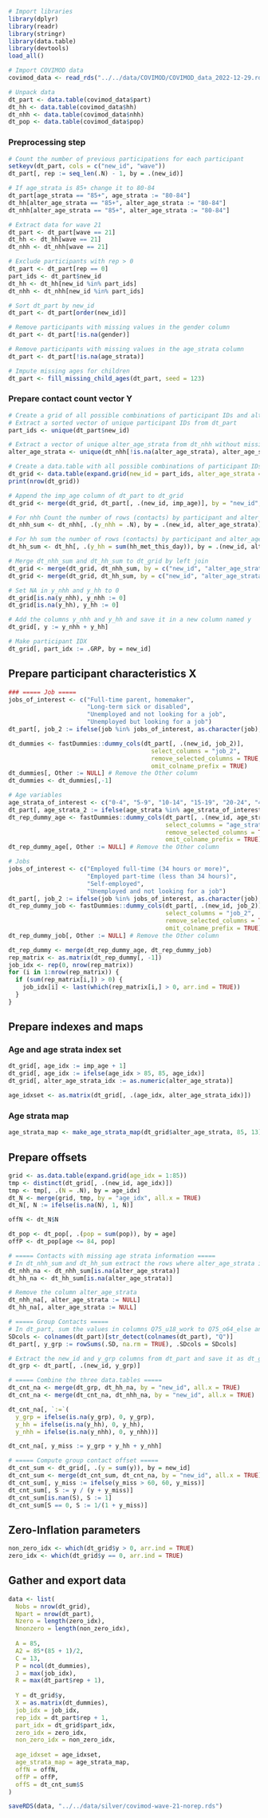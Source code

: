 ```r
# Import libraries
library(dplyr)
library(readr)
library(stringr)
library(data.table)
library(devtools)
load_all()

# Import COVIMOD data
covimod_data <- read_rds("../../data/COVIMOD/COVIMOD_data_2022-12-29.rds")

# Unpack data
dt_part <- data.table(covimod_data$part)
dt_hh <- data.table(covimod_data$hh)
dt_nhh <- data.table(covimod_data$nhh)
dt_pop <- data.table(covimod_data$pop)
```

### Preprocessing step
```r
# Count the number of previous participations for each participant
setkeyv(dt_part, cols = c("new_id", "wave"))
dt_part[, rep := seq_len(.N) - 1, by = .(new_id)]

# If age_strata is 85+ change it to 80-84
dt_part[age_strata == "85+", age_strata := "80-84"]
dt_hh[alter_age_strata == "85+", alter_age_strata := "80-84"]
dt_nhh[alter_age_strata == "85+", alter_age_strata := "80-84"]
```

```r
# Extract data for wave 21
dt_part <- dt_part[wave == 21]
dt_hh <- dt_hh[wave == 21]
dt_nhh <- dt_nhh[wave == 21]

# Exclude participants with rep > 0
dt_part <- dt_part[rep == 0]
part_ids <- dt_part$new_id
dt_hh <- dt_hh[new_id %in% part_ids]
dt_nhh <- dt_nhh[new_id %in% part_ids]
```

```r
# Sort dt_part by new_id
dt_part <- dt_part[order(new_id)]

# Remove participants with missing values in the gender column
dt_part <- dt_part[!is.na(gender)]

# Remove participants with missing values in the age_strata column
dt_part <- dt_part[!is.na(age_strata)]

# Impute missing ages for children
dt_part <- fill_missing_child_ages(dt_part, seed = 123)
```

### Prepare contact count vector Y
```r
# Create a grid of all possible combinations of participant IDs and alter_age_strata
# Extract a sorted vector of unique participant IDs from dt_part
part_ids <- unique(dt_part$new_id)

# Extract a vector of unique alter_age_strata from dt_nhh without missing values
alter_age_strata <- unique(dt_nhh[!is.na(alter_age_strata), alter_age_strata])

# Create a data.table with all possible combinations of participant IDs and alter_age_strata
dt_grid <- data.table(expand.grid(new_id = part_ids, alter_age_strata = alter_age_strata))
print(nrow(dt_grid))

# Append the imp_age column of dt_part to dt_grid
dt_grid <- merge(dt_grid, dt_part[, .(new_id, imp_age)], by = "new_id", all.x = TRUE)
```

```r
# For nhh Count the number of rows (contacts) by participant and alter_age_strata
dt_nhh_sum <- dt_nhh[, .(y_nhh = .N), by = .(new_id, alter_age_strata)]

# For hh sum the number of rows (contacts) by participant and alter_age_strata
dt_hh_sum <- dt_hh[, .(y_hh = sum(hh_met_this_day)), by = .(new_id, alter_age_strata)]

# Merge dt_nhh_sum and dt_hh_sum to dt_grid by left join
dt_grid <- merge(dt_grid, dt_nhh_sum, by = c("new_id", "alter_age_strata"), all.x = TRUE)
dt_grid <- merge(dt_grid, dt_hh_sum, by = c("new_id", "alter_age_strata"), all.x = TRUE)

# Set NA in y_nhh and y_hh to 0
dt_grid[is.na(y_nhh), y_nhh := 0]
dt_grid[is.na(y_hh), y_hh := 0]

# Add the columns y_nhh and y_hh and save it in a new column named y
dt_grid[, y := y_nhh + y_hh]
```

```r
# Make participant IDX
dt_grid[, part_idx := .GRP, by = new_id]
```


## Prepare participant characteristics X
```r
### ===== Job =====
jobs_of_interest <- c("Full-time parent, homemaker",
                      "Long-term sick or disabled",
                      "Unemployed and not looking for a job",
                      "Unemployed but looking for a job")
dt_part[, job_2 := ifelse(job %in% jobs_of_interest, as.character(job), "Other")]

dt_dummies <- fastDummies::dummy_cols(dt_part[, .(new_id, job_2)],
                                        select_columns = "job_2",
                                        remove_selected_columns = TRUE,
                                        omit_colname_prefix = TRUE)
dt_dummies[, Other := NULL] # Remove the Other column
dt_dummies <- dt_dummies[,-1]
```

```r
# Age variables
age_strata_of_interest <- c("0-4", "5-9", "10-14", "15-19", "20-24", "45-54", "75-79")
dt_part[, age_strata_2 := ifelse(age_strata %in% age_strata_of_interest, as.character(age_strata), "Other")]
dt_rep_dummy_age <- fastDummies::dummy_cols(dt_part[, .(new_id, age_strata_2)],
                                            select_columns = "age_strata_2",
                                            remove_selected_columns = TRUE,
                                            omit_colname_prefix = TRUE)
dt_rep_dummy_age[, Other := NULL] # Remove the Other column

# Jobs
jobs_of_interest <- c("Employed full-time (34 hours or more)",
                      "Employed part-time (less than 34 hours)",
                      "Self-employed",
                      "Unemployed and not looking for a job")
dt_part[, job_2 := ifelse(job %in% jobs_of_interest, as.character(job), "Other")]
dt_rep_dummy_job <- fastDummies::dummy_cols(dt_part[, .(new_id, job_2)],
                                            select_columns = "job_2",
                                            remove_selected_columns = TRUE,
                                            omit_colname_prefix = TRUE)
dt_rep_dummy_job[, Other := NULL] # Remove the Other column

dt_rep_dummy <- merge(dt_rep_dummy_age, dt_rep_dummy_job)
rep_matrix <- as.matrix(dt_rep_dummy[, -1])
job_idx <- rep(0, nrow(rep_matrix))
for (i in 1:nrow(rep_matrix)) {
  if (sum(rep_matrix[i,]) > 0) {
    job_idx[i] <- last(which(rep_matrix[i,] > 0, arr.ind = TRUE))
  }
}
```

## Prepare indexes and maps
### Age and age strata index set
```r
dt_grid[, age_idx := imp_age + 1]
dt_grid[, age_idx := ifelse(age_idx > 85, 85, age_idx)]
dt_grid[, alter_age_strata_idx := as.numeric(alter_age_strata)]

age_idxset <- as.matrix(dt_grid[, .(age_idx, alter_age_strata_idx)])
```

### Age strata map
```r
age_strata_map <- make_age_strata_map(dt_grid$alter_age_strata, 85, 13)
```

## Prepare offsets
```r
grid <- as.data.table(expand.grid(age_idx = 1:85))
tmp <- distinct(dt_grid[, .(new_id, age_idx)])
tmp <- tmp[, .(N = .N), by = age_idx]
dt_N <- merge(grid, tmp, by = "age_idx", all.x = TRUE)
dt_N[, N := ifelse(is.na(N), 1, N)]

offN <- dt_N$N
```

```r
dt_pop <- dt_pop[, .(pop = sum(pop)), by = age]
offP <- dt_pop[age <= 84, pop]
```

```r
# ===== Contacts with missing age strata information =====
# In dt_nhh_sum and dt_hh_sum extract the rows where alter_age_strata is NA
dt_nhh_na <- dt_nhh_sum[is.na(alter_age_strata)]
dt_hh_na <- dt_hh_sum[is.na(alter_age_strata)]

# Remove the column alter_age_strata
dt_nhh_na[, alter_age_strata := NULL]
dt_hh_na[, alter_age_strata := NULL]

# ===== Group Contacts =====
# In dt_part, sum the values in columns Q75_u18_work to Q75_o64_else and save it as y_grp
SDcols <- colnames(dt_part)[str_detect(colnames(dt_part), "Q")]
dt_part[, y_grp := rowSums(.SD, na.rm = TRUE), .SDcols = SDcols]

# Extract the new_id and y_grp columns from dt_part and save it as dt_grp
dt_grp <- dt_part[, .(new_id, y_grp)]

# ===== Combine the three data.tables =====
dt_cnt_na <- merge(dt_grp, dt_hh_na, by = "new_id", all.x = TRUE)
dt_cnt_na <- merge(dt_cnt_na, dt_nhh_na, by = "new_id", all.x = TRUE)

dt_cnt_na[, `:=`(
  y_grp = ifelse(is.na(y_grp), 0, y_grp),
  y_hh = ifelse(is.na(y_hh), 0, y_hh),
  y_nhh = ifelse(is.na(y_nhh), 0, y_nhh))]

dt_cnt_na[, y_miss := y_grp + y_hh + y_nhh]

# ===== Compute group contact offset =====
dt_cnt_sum <- dt_grid[, .(y = sum(y)), by = new_id]
dt_cnt_sum <- merge(dt_cnt_sum, dt_cnt_na, by = "new_id", all.x = TRUE)
dt_cnt_sum[, y_miss := ifelse(y_miss > 60, 60, y_miss)]
dt_cnt_sum[, S := y / (y + y_miss)]
dt_cnt_sum[is.nan(S), S := 1]
dt_cnt_sum[S == 0, S := 1/(1 + y_miss)]
```

## Zero-Inflation parameters
```r
non_zero_idx <- which(dt_grid$y > 0, arr.ind = TRUE)
zero_idx <- which(dt_grid$y == 0, arr.ind = TRUE)
```

## Gather and export data
```r
data <- list(
  Nobs = nrow(dt_grid),
  Npart = nrow(dt_part),
  Nzero = length(zero_idx),
  Nnonzero = length(non_zero_idx),
  
  A = 85,
  A2 = 85*(85 + 1)/2,
  C = 13,
  P = ncol(dt_dummies),
  J = max(job_idx),
  R = max(dt_part$rep + 1),
  
  Y = dt_grid$y,
  X = as.matrix(dt_dummies),
  job_idx = job_idx,
  rep_idx = dt_part$rep + 1,
  part_idx = dt_grid$part_idx,
  zero_idx = zero_idx,
  non_zero_idx = non_zero_idx,
  
  age_idxset = age_idxset,
  age_strata_map = age_strata_map,
  offN = offN,
  offP = offP,
  offS = dt_cnt_sum$S
)

saveRDS(data, "../../data/silver/covimod-wave-21-norep.rds")
```





